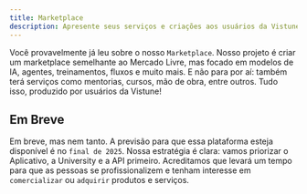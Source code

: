 ```yaml
---
title: Marketplace
description: Apresente seus serviços e criações aos usuários da Vistune em nossas plataformas e aproveite a oportunidade de vendê-los diretamente para eles.
---
```


Você provavelmente já leu sobre o nosso `Marketplace`. Nosso projeto é criar um marketplace semelhante ao Mercado Livre, mas focado em modelos de IA, agentes, treinamentos, fluxos e muito mais. E não para por aí: também terá serviços como mentorias, cursos, mão de obra, entre outros. Tudo isso, produzido por usuários da Vistune!

## Em Breve

Em breve, mas nem tanto. A previsão para que essa plataforma esteja disponível é no `final de 2025`. Nossa estratégia é clara: vamos priorizar o Aplicativo, a University e a API primeiro. Acreditamos que levará um tempo para que as pessoas se profissionalizem e tenham interesse em `comercializar` ou `adquirir` produtos e serviços.